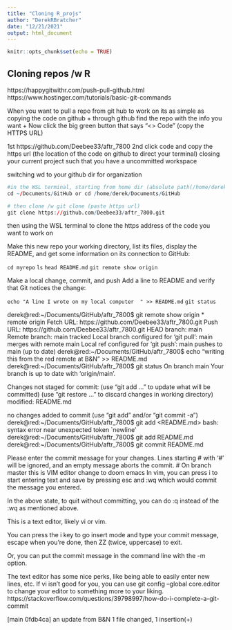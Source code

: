 ```yaml
---
title: "Cloning R_projs"
author: "DerekRBratcher"
date: "12/21/2021"
output: html_document
---
```


```r
knitr::opts_chunk$set(echo = TRUE)
```

## Cloning repos /w R
https://happygitwithr.com/push-pull-github.html
https://www.hostinger.com/tutorials/basic-git-commands

When you want to pull a repo from git hub to work on its as simple as copying the code on github
+ through github find the repo with the info you want
+ Now click the big green button that says “<> Code” (copy the HTTPS URL)

1st https://github.com/Deebee33/aftr_7800
2nd click code and copy the https url (the location of the code on github to direct your terminal)
closing your current project such that you have a uncommitted workspace

switching wd to your github dir for organization
```r
#in the WSL terminal, starting from home dir (absolute path(/home/derek)), relative path(~/)
cd ~/Documents/GitHub or cd /home/derek/Documents/GitHub

# then clone /w git clone (paste https url)
git clone https://github.com/Deebee33/aftr_7800.git


```

then using the WSL terminal to clone the https address of the code you want to work on

Make this new repo your working directory, list its files, display the README, and get some information on its connection to GitHub:

`cd myrepo`
`ls`
`head README.md`
`git remote show origin`

Make a local change, commit, and push
Add a line to README and verify that Git notices the change:

`echo "A line I wrote on my local computer  " >> README.md`
`git status`

derek@red:~/Documents/GitHub/aftr_7800$ git remote show origin
* remote origin
  Fetch URL: https://github.com/Deebee33/aftr_7800.git
  Push  URL: https://github.com/Deebee33/aftr_7800.git
  HEAD branch: main
  Remote branch:
    main tracked
  Local branch configured for 'git pull':
    main merges with remote main
  Local ref configured for 'git push':
    main pushes to main (up to date)
derek@red:~/Documents/GitHub/aftr_7800$ echo "writing this from the red remote at B&N" >> README.md
derek@red:~/Documents/GitHub/aftr_7800$ git status
On branch main
Your branch is up to date with 'origin/main'.

Changes not staged for commit:
  (use "git add <file>..." to update what will be committed)
  (use "git restore <file>..." to discard changes in working directory)
        modified:   README.md

no changes added to commit (use "git add" and/or "git commit -a")
derek@red:~/Documents/GitHub/aftr_7800$ git add <README.md>
bash: syntax error near unexpected token `newline'
derek@red:~/Documents/GitHub/aftr_7800$ git add README.md
derek@red:~/Documents/GitHub/aftr_7800$ git commit README.md

 Please enter the commit message for your changes. Lines starting
# with '#' will be ignored, and an empty message aborts the commit.
# On branch master
this is VIM editor change to doom emacs
 In vim, you can press i to start entering text and save by pressing esc and :wq which would commit the message you entered.

In the above state, to quit without committing, you can do :q instead of the :wq as mentioned above.


This is a text editor, likely vi or vim.

You can press the i key to go insert mode and type your commit message, escape when you're done, then ZZ (twice, uppercase) to exit.

Or, you can put the commit message in the command line with the -m option.

The text editor has some nice perks, like being able to easily enter new lines, etc. If vi isn't good for you, you can use git config --global core.editor <editorname> to change your editor to something more to your liking.
https://stackoverflow.com/questions/39798997/how-do-i-complete-a-git-commit

[main 0fdb4ca] an update from B&N
 1 file changed, 1 insertion(+)
